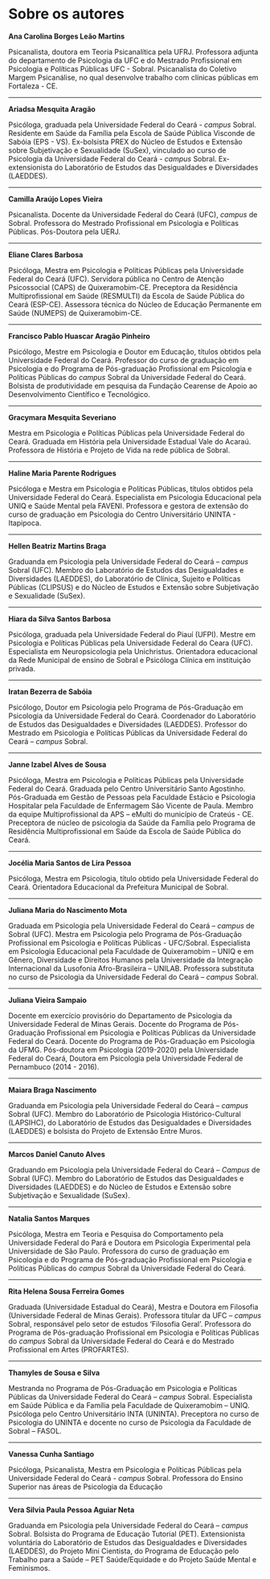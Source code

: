 # Sobre os autores {.unnumbered}

**Ana Carolina Borges Leão Martins**

Psicanalista, doutora em Teoria Psicanalítica pela UFRJ. Professora adjunta do departamento de Psicologia da UFC e do Mestrado Profissional em Psicologia e Políticas Públicas UFC - Sobral. Psicanalista do Coletivo Margem Psicanálise, no qual desenvolve trabalho com clínicas públicas em Fortaleza - CE.

---

**Ariadsa Mesquita Aragão**

Psicóloga, graduada pela Universidade Federal do Ceará - *campus* Sobral. Residente em Saúde da Família pela Escola de Saúde Pública Visconde de Sabóia (EPS - VS). Ex-bolsista PREX do Núcleo de Estudos e Extensão sobre Subjetivação e Sexualidade (SuSex), vinculado ao curso de Psicologia da Universidade Federal do Ceará - *campus* Sobral. Ex-extensionista do Laboratório de Estudos das Desigualdades e Diversidades (LAEDDES).

---

**Camilla Araújo Lopes Vieira**

Psicanalista. Docente da Universidade Federal do Ceará (UFC), *campus* de Sobral. Professora do Mestrado Profissional em Psicologia e Políticas Públicas. Pós-Doutora pela UERJ.

---

**Eliane Clares Barbosa**

Psicóloga, Mestra em Psicologia e Políticas Públicas pela Universidade Federal do Ceará (UFC). Servidora pública no Centro de Atenção Psicossocial (CAPS) de Quixeramobim-CE. Preceptora da Residência Multiprofissional em Saúde (RESMULTI) da Escola de Saúde Pública do Ceará (ESP-CE). Assessora técnica do Núcleo de Educação Permanente em Saúde (NUMEPS) de Quixeramobim-CE.

---

**Francisco Pablo Huascar Aragão Pinheiro**

Psicólogo, Mestre em Psicologia e Doutor em Educação, títulos obtidos pela Universidade Federal do Ceará. Professor do curso de graduação em Psicologia e do Programa de Pós-graduação Profissional em Psicologia e Políticas Públicas do *campus* Sobral da Universidade Federal do Ceará. Bolsista de produtividade em pesquisa da Fundação Cearense de Apoio ao Desenvolvimento Científico e Tecnológico.

---

**Gracymara Mesquita Severiano**

Mestra em Psicologia e Políticas Públicas pela Universidade Federal do Ceará. Graduada em História pela Universidade Estadual Vale do Acaraú. Professora de História e Projeto de Vida na rede pública de Sobral.

---

**Haline Maria Parente Rodrigues**

Psicóloga e Mestra em Psicologia e Políticas Públicas, títulos obtidos pela Universidade Federal do Ceará. Especialista em Psicologia Educacional pela UNIQ e Saúde Mental pela FAVENI. Professora e gestora de extensão do curso de graduação em Psicologia do Centro Universitário UNINTA - Itapipoca.

---

**Hellen Beatriz Martins Braga**

Graduanda em Psicologia pela Universidade Federal do Ceará – *campus* Sobral (UFC). Membro do Laboratório de Estudos das Desigualdades e Diversidades (LAEDDES), do Laboratório de Clínica, Sujeito e Políticas Públicas (CLIPSUS) e do Núcleo de Estudos e Extensão sobre Subjetivação e Sexualidade (SuSex).

---

**Hiara da Silva Santos Barbosa**

Psicóloga, graduada pela Universidade Federal do Piauí (UFPI). Mestre em Psicologia e Políticas Públicas pela Universidade Federal do Ceara (UFC). Especialista em Neuropsicologia pela Unichristus. Orientadora educacional da Rede Municipal de ensino de Sobral e Psicóloga Clínica em instituição privada.

---

**Iratan Bezerra de Sabóia**

Psicólogo, Doutor em Psicologia pelo Programa de Pós-Graduação em Psicologia da Universidade Federal do Ceará. Coordenador do Laboratório de Estudos das Desigualdades e Diversidades (LAEDDES). Professor do Mestrado em Psicologia e Políticas Públicas da Universidade Federal do Ceará – *campus* Sobral.

---

**Janne Izabel Alves de Sousa**

Psicóloga, Mestra em Psicologia e Políticas Públicas pela Universidade Federal do Ceará. Graduada pelo Centro Universitário Santo Agostinho. Pós-Graduada em Gestão de Pessoas pela Faculdade Estácio e Psicologia Hospitalar pela Faculdade de Enfermagem São Vicente de Paula. Membro da equipe Multiprofissional da APS – eMulti do município de Crateús - CE. Preceptora de núcleo de psicologia da Saúde da Família pelo Programa de Residência Multiprofissional em Saúde da Escola de Saúde Pública do Ceará.

---

**Jocélia Maria Santos de Lira Pessoa**

Psicóloga, Mestra em Psicologia, título obtido pela Universidade Federal do Ceará. Orientadora Educacional da Prefeitura Municipal de Sobral.

---

**Juliana Maria do Nascimento Mota**

Graduada em Psicologia pela Universidade Federal do Ceará – *campus* de Sobral (UFC). Mestra em Psicologia pelo Programa de Pós-Graduação Profissional em Psicologia e Políticas Públicas - UFC/Sobral. Especialista em Psicologia Educacional pela Faculdade de Quixeramobim – UNIQ e em Gênero, Diversidade e Direitos Humanos pela Universidade da Integração Internacional da Lusofonia Afro-Brasileira – UNILAB. Professora substituta no curso de Psicologia da Universidade Federal do Ceará – *campus* Sobral.

---

**Juliana Vieira Sampaio**

Docente em exercício provisório do Departamento de Psicologia da Universidade Federal de Minas Gerais. Docente do Programa de Pós-Graduação Profissional em Psicologia e Políticas Públicas da Universidade Federal do Ceará. Docente do Programa de Pós-Graduação em Psicologia da UFMG. Pós-doutora em Psicologia (2019-2020) pela Universidade Federal do Ceará, Doutora em Psicologia pela Universidade Federal de Pernambuco (2014 - 2016).

---

**Maiara Braga Nascimento**

Graduanda em Psicologia pela Universidade Federal do Ceará – *campus* Sobral (UFC). Membro do Laboratório de Psicologia Histórico-Cultural (LAPSIHC), do Laboratório de Estudos das Desigualdades e Diversidades (LAEDDES) e bolsista do Projeto de Extensão Entre Muros.

---

**Marcos Daniel Canuto Alves**

Graduando em Psicologia pela Universidade Federal do Ceará – *Campus* de Sobral (UFC). Membro do Laboratório de Estudos das Desigualdades e Diversidades (LAEDDES) e do Núcleo de Estudos e Extensão sobre Subjetivação e Sexualidade (SuSex).

---

**Natalia Santos Marques**

Psicóloga, Mestra em Teoria e Pesquisa do Comportamento pela Universidade Federal do Pará e Doutora em Psicologia Experimental pela Universidade de São Paulo. Professora do curso de graduação em Psicologia e do Programa de Pós-graduação Profissional em Psicologia e Políticas Públicas do *campus* Sobral da Universidade Federal do Ceará.

---

**Rita Helena Sousa Ferreira Gomes**

Graduada (Universidade Estadual do Ceará), Mestra e Doutora em Filosofia (Universidade Federal de Minas Gerais). Professora titular da UFC – *campus* Sobral, responsável pelo setor de estudos ‘Filosofia Geral’. Professora do Programa de Pós-graduação Profissional em Psicologia e Políticas Públicas do *campus* Sobral da Universidade Federal do Ceará e do Mestrado Profissional em Artes (PROFARTES).

---

**Thamyles de Sousa e Silva**

Mestranda no Programa de Pós-Graduação em Psicologia e Políticas Públicas da Universidade Federal do Ceará – *campus* Sobral. Especialista em Saúde Pública e da Família pela Faculdade de Quixeramobim – UNIQ. Psicóloga pelo Centro Universitário INTA (UNINTA). Preceptora no curso de Psicologia do UNINTA e docente no curso de Psicologia da Faculdade de Sobral – FASOL.

---

**Vanessa Cunha Santiago**

Psicóloga, Psicanalista, Mestra em Psicologia e Políticas Públicas pela Universidade Federal do Ceará - *campus* Sobral. Professora do Ensino Superior nas áreas de Psicologia da Educação

---

**Vera Silvia Paula Pessoa Aguiar Neta**

Graduanda em Psicologia pela Universidade Federal do Ceará – *campus* Sobral. Bolsista do Programa de Educação Tutorial (PET). Extensionista voluntária do Laboratório de Estudos das Desigualdades e Diversidades (LAEDDES), do Projeto Mini Cientista, do Programa de Educação pelo Trabalho para a Saúde – PET Saúde/Equidade e do Projeto Saúde Mental e Feminismos.

